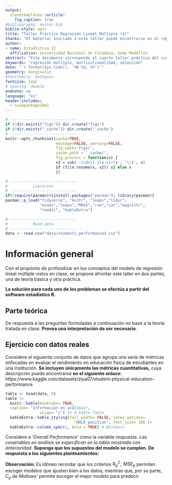 ```yaml
---
output: 
  stevetemplates::article:
    fig_caption: true
#bibliography: master.bib
biblio-style: apsr
title: "Taller Práctico Regresión Lineal Múltiple (4)"
thanks: "El material asociado a este taller puede encontrarse en el repositorio del curso, **(https://github.com/Itsssach/Estadistica-II)**"
author:
- name: Estadística II
  affiliation: Universidad Nacional de Colombia, Sede Medellín
abstract: "Este documento corresponde al cuarto taller práctico del curso de **Estadística II** para la *Universidad Nacional de Colombia*, Sede Medellín, en el periodo 2025 - 1. Se brinda una introducción al análisis de regresión. El enfoque de este taller está la comprensión del problema de multicolinealidad (efectos y diagnósticos), así como el método de todas regresiones posibles para la selección de variables. **Monitor:** *Santiago Carmona Hincapié.*"
keywords: "regresión múltiple, multicolinealidad, selección"
date: "`r format(Sys.time(), '%B %d, %Y')`"
geometry: margin=1in
#fontfamily: mathpazo
fontsize: 12pt
# spacing: double
endnote: no
language: "es"
header-includes:
  - \usepackage{bm}
---
```


```r
# -----------------------------
if (!dir.exists("figs")) dir.create("figs")
if (!dir.exists("_cache")) dir.create("_cache")
# -----------------------------
knitr::opts_chunk$set(cache=TRUE,
                      message=FALSE, warning=FALSE,
                      fig.path='figs/',
                      cache.path = '_cache/',
                      fig.process = function(x) {
                      x2 = sub('-\\d+([.][a-z]+)$', '\\1', x)
                      if (file.rename(x, x2)) x2 else x
                      })
```

```r
# -----------------------------
#           Libraries
# -----------------------------
if(!require(pacman)){install.packages("pacman"); library(pacman)}
pacman::p_load("tidyverse", "knitr", "leaps","tidyr",
               "exams","leaps","MASS","rsm","car","magrittr",
               "readxl", "kableExtra")
```

```r
# -----------------------------
#           Read data
# -----------------------------
data <- read.csv("data/students_performance3.csv")
```

# Información general

Con el propósito de profundizar en los conceptos del modelo de regresión lineal múltiple vistos en clase, se propone afrontar este taller en dos partes, una de teoría básica y otra práctica.

**La solución para cada uno de los problemas se efectúa a partir del software estadístico R.**

## Parte teórica

De respuesta a las preguntas formuladas a continuación en base a la teoría tratada en clase. **Provea una interpretación de ser necesario**.

\begin{enumerate}
  \item Determine el valor de verdad de las siguientes afirmaciones.
  \begin{itemize}
    \item (a) Bajo el modelo de regresión lineal múltiple $Y_{i} = \beta_{0}+ \beta_{1}X_{i1}+ \beta_{2}X_{i2}+ ...+ \beta_{k}X_{ik}+ \varepsilon_{i}; \varepsilon_{i} \overset{iid}{\sim} N(0, \sigma^{2})$, la comparación de los efectos parciales de las variables debe realizarse a través del \textbf{escalamiento normal unitario de las covariables}.
    \item (b) La multicolinealidad refiere a la dependencia lineal casi perfecta entre covariables, afectando la matriz $\mathbf{X'X}$. Esta puede destacartarse si la correlación entre un par de variables $X_{i} \neq X_{j}$ es pequeña.
    \item (c) La multicolinealidad puede causar la inflación de las varianzas de los estimadores, además de estimadores $\hat{\beta_{j}}$ muy grandes en términos absolutos y valores de los coeficientes estimados con signo contrario a lo esperado.
    \item (d) Una forma en la que se manifiesta la multicolinealidad grave es cuando el modelo de regresión ajustado es significativo (globalmente), pero los parámetros individuales no lo son.
    \item (e) Dado que el estadístico $C_{p}$ es una medida del sesgo del modelo, se prefiere el estadístico más bajo, puesto que a mayor sesgo mayor $C_{p}$. 
    \item (f) La suma de cuadrados de los errores de predicción $e_{(i)} = Y_{i}- \hat{Y}_{i(i)}$ mide qué tan bien los valores ajustados por un submodelo predicen las respuestas observadas. \textbf{Mejor se considerará el modelo entre mayor sea esta métrica}.
  \end{itemize}
\end{enumerate}

## Ejercicio con datos reales

Considere el siguiente conjunto de datos que agrupa una serie de métricas enfocadas en evaluar el rendimiento en educación física de estudiantes en una institución. **Se incluyen únicamente las métricas cuantitativas,** cuya descripción puede encontrarse **en el siguiente enlace:** https://www.kaggle.com/datasets/ziya07/student-physical-education-performance

```r
table <- head(data, 5)
table |> 
  knitr::kable(booktabs= TRUE, 
  caption= "Información en análisis", 
               align= "c") |> # Kable Table
  kableExtra::kable_styling(full_width= FALSE, latex_options= 
                              "HOLD_position", font_size= 10) |> 
  kableExtra::column_spec(1, bold = TRUE) # Boldness
```

Considere a *'Overall Performance'* como la variable respuesta. *Las covariables en análisis se especifican en la tabla mostrada con anterioridad.* **Suponga que los supuestos del modelo se cumplen. De respuesta a los siguientes planteamientos:**

\begin{enumerate}
\item Escriba el modelo de regresión lineal múltiple, junto con sus supuestos. Deduzca a partir del modelo ajustado si podría haber problemas de multicolinealidad. 
\item Realice un análisis de multicolinealidad a través del criterio del factor de inflación de varianza, número de condición, índice de condición y proporción de descomposición de varianza.
\item Use el método de todas las regresiones posibles para seleccionar los mejores submodelos en función de los criterios $\text{R}^{2}_{p}, \text{R}_{adj(p)}^{2} \text{ (o bien } \text{MSE}_{p}) \text{ y } C_{p}$. \textbf{Posteriormente seleccione el mejor modelo.} 
\end{enumerate}

**Observación:** Es idóneo recordar que los criterios $\text{R}_{p}^{2}, \text{ MSE}_{p}$ permiten escoger modelos que ajusten bien a los datos, mientras que, por su parte, $C_{p}$ *de Mallows'* permite escoger el mejor modelo para predecir.

```{=html}
<!--
# References
\setlength{\parindent}{-0.2in}
\setlength{\leftskip}{0.2in}
\setlength{\parskip}{8pt}
\vspace*{-0.2in}
\noindent
-->
```
